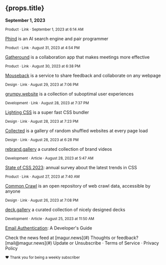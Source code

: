 <H2 compact>{props.title}</H2>
<P muted><b>September 1, 2023</b></P>

<Small>Product · Link · September 1, 2023 at 6:14 AM</Small>

[Phind](#) is an AI search engine and pair programmer

<Small>Product · Link · August 31, 2023 at 4:54 PM</Small>
 
[Gatheround](#) is a collaboration app that makes meetings more effective

<Small>Product · Link · August 30, 2023 at 6:38 PM</Small>

[Mouseback](#) is a service to share feedback and collaborate on any webpage

<Small>Design · Link · August 29, 2023 at 7:06 PM</Small>

[grumpy.website](#) is a collection of suboptimal user experiences

<Small>Development · Link · August 28, 2023 at 7:37 PM</Small>

[Lighting CSS](#) is a super fast CSS bundler

<Small>Design · Link · August 28, 2023 at 7:23 PM</Small>

[Collected](#) is a gallery of random shuffled websites at every page load

<Small>Design · Link · August 28, 2023 at 6:28 PM</Small>

[rebrand.gallery](#) a curated collection of brand videos

<Small>Development · Article · August 28, 2023 at 5:47 AM</Small>

[State of CSS 2023](#): annual survey about the latest trends in CSS

<Small>Product · Link · August 27, 2023 at 7:40 AM</Small>

[Common Crawl](#) is an open repository of web crawl data, accessible by anyone

<Small>Design · Link · August 26, 2023 at 7:08 PM</Small>

[deck.gallery](#) a curated collection of nicely designed decks

<Small>Development · Article · August 25, 2023 at 11:50 AM</Small>

[Email Authentication](#): A Developer's Guide

<Banner> 
  Check the news feed at [magur.news](#)  
  Thoughts or feedback? [mail@magur.news](#)
</Banner>

<Link small muted href="#">Update or Unsubscribe</Link> ·
<Link small muted href="#">Terms of Service</Link> ·
<Link small muted href="#">Privacy Policy</Link>  

<Small>❤️ Thank you for being a weekly subscriber</Small>
